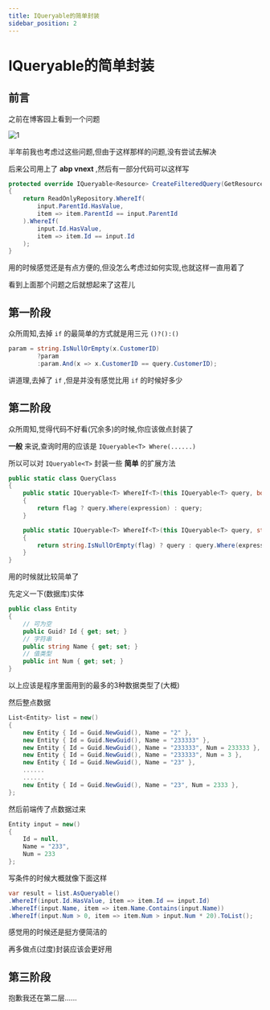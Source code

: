 ```yaml
---
title: IQueryable的简单封装
sidebar_position: 2
---
```

# IQueryable的简单封装

## 前言

之前在博客园上看到一个问题

![1](/img/queryquestion.png)

半年前我也考虑过这些问题,但由于这样那样的问题,没有尝试去解决

后来公司用上了 **abp vnext** ,然后有一部分代码可以这样写

```csharp
protected override IQueryable<Resource> CreateFilteredQuery(GetResourceDto input)
{
    return ReadOnlyRepository.WhereIf(
        input.ParentId.HasValue,
        item => item.ParentId == input.ParentId
    ).WhereIf(
        input.Id.HasValue,
        item => item.Id == input.Id
    );
}
```

用的时候感觉还是有点方便的,但没怎么考虑过如何实现,也就这样一直用着了

看到上面那个问题之后就想起来了这茬儿

## 第一阶段

众所周知,去掉 `if` 的最简单的方式就是用三元 `()?():()`

```csharp
param = string.IsNullOrEmpty(x.CustomerID)
        ?param
        :param.And(x => x.CustomerID == query.CustomerID);
```

讲道理,去掉了 `if` ,但是并没有感觉比用 `if` 的时候好多少

## 第二阶段

众所周知,觉得代码不好看(冗余多)的时候,你应该做点封装了

**一般** 来说,查询时用的应该是 `IQueryable<T> Where(......)`

所以可以对 `IQueryable<T>` 封装一些 **简单** 的扩展方法

```csharp
public static class QueryClass
{
    public static IQueryable<T> WhereIf<T>(this IQueryable<T> query, bool flag, Expression<Func<T, bool>> expression)
    {
        return flag ? query.Where(expression) : query;
    }

    public static IQueryable<T> WhereIf<T>(this IQueryable<T> query, string flag, Expression<Func<T, bool>> expression)
    {
        return string.IsNullOrEmpty(flag) ? query : query.Where(expression);
    }
}
```

用的时候就比较简单了

先定义一下(数据库)实体

```csharp
public class Entity
{
    // 可为空
    public Guid? Id { get; set; }
    // 字符串
    public string Name { get; set; }
    // 值类型
    public int Num { get; set; }
}
```

以上应该是程序里面用到的最多的3种数据类型了(大概)

然后整点数据

```csharp
List<Entity> list = new()
{
    new Entity { Id = Guid.NewGuid(), Name = "2" },
    new Entity { Id = Guid.NewGuid(), Name = "233333" },
    new Entity { Id = Guid.NewGuid(), Name = "233333", Num = 233333 },
    new Entity { Id = Guid.NewGuid(), Name = "233333", Num = 3 },
    new Entity { Id = Guid.NewGuid(), Name = "23" },
    ......
    ......
    new Entity { Id = Guid.NewGuid(), Name = "23", Num = 2333 },
};
```

然后前端传了点数据过来

```csharp
Entity input = new()
{
    Id = null,
    Name = "233",
    Num = 233
};
```

写条件的时候大概就像下面这样

```csharp
var result = list.AsQueryable()
.WhereIf(input.Id.HasValue, item => item.Id == input.Id)
.WhereIf(input.Name, item => item.Name.Contains(input.Name))
.WhereIf(input.Num > 0, item => item.Num > input.Num * 20).ToList();
```

感觉用的时候还是挺方便简洁的

再多做点(过度)封装应该会更好用

## 第三阶段

抱歉我还在第二层......


